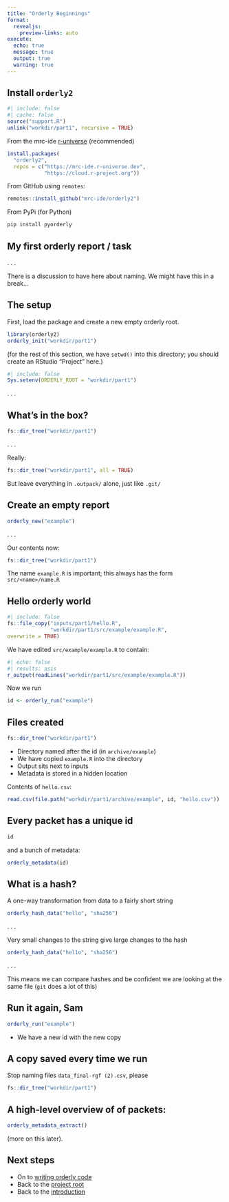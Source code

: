 ```yaml
---
title: "Orderly Beginnings"
format:
  revealjs:
    preview-links: auto
execute:
  echo: true
  message: true
  output: true
  warning: true
---
```


## Install `orderly2`

```r
#| include: false
#| cache: false
source("support.R")
unlink("workdir/part1", recursive = TRUE)
```

From the mrc-ide [r-universe](https://mrc-ide.r-universe.dev) (recommended)

```r
install.packages(
  "orderly2",
  repos = c("https://mrc-ide.r-universe.dev",
            "https://cloud.r-project.org"))
```

From GitHub using `remotes`:

```r
remotes::install_github("mrc-ide/orderly2")
```

From PyPi (for Python)

```r
pip install pyorderly
```

## My first orderly report / task

. . .

There is a discussion to have here about naming.  We might have this in a break...

## The setup

First, load the package and create a new empty orderly root.

```r
library(orderly2)
orderly_init("workdir/part1")
```

(for the rest of this section, we have `setwd()` into this directory; you should create an RStudio "Project" here.)

```r
#| include: false
Sys.setenv(ORDERLY_ROOT = "workdir/part1")
```

. . .

## What's in the box?

```r
fs::dir_tree("workdir/part1")
```

. . .

Really:


```r
fs::dir_tree("workdir/part1", all = TRUE)
```

But leave everything in `.outpack/` alone, just like `.git/`

## Create an empty report

```r
orderly_new("example")
```

. . .

Our contents now:

```r
fs::dir_tree("workdir/part1")
```

The name `example.R` is important; this always has the form `src/<name>/name.R`

## Hello orderly world

```r
#| include: false
fs::file_copy("inputs/part1/hello.R",
              "workdir/part1/src/example/example.R",
overwrite = TRUE)
```

We have edited `src/example/example.R` to contain:

```r
#| echo: false
#| results: asis
r_output(readLines("workdir/part1/src/example/example.R"))
```

Now we run

```r
id <- orderly_run("example")
```

## Files created {.smaller}

```r
fs::dir_tree("workdir/part1")
```

* Directory named after the id (in `archive/example`)
* We have copied `example.R` into the directory
* Output sits next to inputs
* Metadata is stored in a hidden location

Contents of `hello.csv`:

```r
read.csv(file.path("workdir/part1/archive/example", id, "hello.csv"))
```

## Every packet has a unique id {.smaller}

```r
id
```

and a bunch of metadata:

```r
orderly_metadata(id)
```

## What is a hash?

A one-way transformation from data to a fairly short string

```r
orderly_hash_data("hello", "sha256")
```

. . .

Very small changes to the string give large changes to the hash

```r
orderly_hash_data("hel1o", "sha256")
```

. . .

This means we can compare hashes and be confident we are looking at the same file (`git` does a lot of this)

## Run it again, Sam {.smaller}

```r
orderly_run("example")
```

* We have a new id with the new copy

## A copy saved every time we run  {.smaller}

Stop naming files `data_final-rgf (2).csv`, please

```r
fs::dir_tree("workdir/part1")
```

## A high-level overview of of packets:

```r
orderly_metadata_extract()
```

(more on this later).

## Next steps

* On to [writing orderly code](orderly-code.html)
* Back to the [project root](..)
* Back to the [introduction](intro.html)
